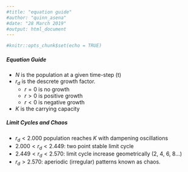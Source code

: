 ```yaml
---
#title: "equation guide"
#author: "quinn_asena"
#date: "28 March 2019"
#output: html_document
---
```


```r
#knitr::opts_chunk$set(echo = TRUE)
```

##### __Equation Guide__

* $N$ is the population at a given time-step (t)  
* $r_d$ is the descrete growth factor. 
    * $r=0$ is no growth
    * $r>0$ is positive growth 
    * $r<0$ is negative growth
* $K$ is the carrying capacity


##### __Limit Cycles and Chaos__
* $r_d < 2.000$ population reaches $K$ with dampening oscillations
* $2.000 < r_d < 2.449$: two point stable limit cycle
* $2.449 < r_d < 2.570$: limit cycle increase geometrically (2, 4, 6, 8...)
* $r_d > 2.570$: aperiodic (irregular) patterns known as chaos.

